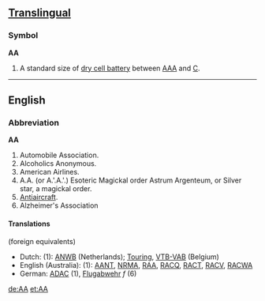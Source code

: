 ==[[Translingual]]==
===Symbol===
'''AA'''

#A standard size of [[dry cell battery]] between [[AAA]] and [[C]].

----

==English==
===Abbreviation===
'''AA'''

#Automobile Association.
#Alcoholics Anonymous.
#American Airlines.
#A.A. (or A.'.A.'.) Esoteric Magickal order Astrum Argenteum, or Silver star, a magickal order.
#[[Antiaircraft]].
#Alzheimer's Association
====Translations====
(foreign equivalents)

*Dutch: (1): [[ANWB]] (Netherlands); [[Touring]], [[VTB-VAB]] (Belgium)
*English (Australia): (1): [[AANT]], [[NRMA]], [[RAA]], [[RACQ]], [[RACT]], [[RACV]], [[RACWA]]
*German: [[ADAC]] (1), [[Flugabwehr]] ''f'' (6)

[[de:AA]]
[[et:AA]]
